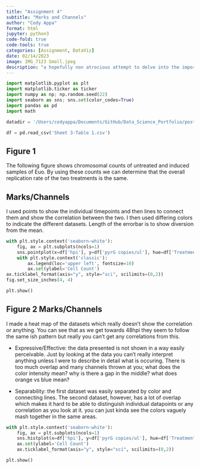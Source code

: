 ```yaml
---
title: "Assignment 4"
subtitle: "Marks and Channels"
author: "Cody Appa"
format: html
jupyter: python3
code-fold: true
code-tools: true
categories: [Assignment, DataViz]
date: 02/14/2023
image: IMG_7123 Small.jpeg
description: "a hopefully non atrocious attempt to delve into the importance of marks and channels"
---
```


```python
import matplotlib.pyplot as plt
import matplotlib.ticker as ticker
import numpy as np; np.random.seed(22)
import seaborn as sns; sns.set(color_codes=True)
import pandas as pd
import math
```

```python
datadir = '/Users/codyappa/Documents/GitHub/Data_Science_Portfolio/posts/MarksChannels/Sheet 3-Table 1'
```

```python
df = pd.read_csv('Sheet 3-Table 1.csv')
```

## Figure 1

The following figure shows chromosomal counts of untreated and induced samples of Euo. By using these counts we can determine that the overall replication rate of the two treatments is the same.

## Marks/Channels

I used points to show the individual timepoints and then lines to connect them and show the correlation between the two. I then used differing colors to indicate the different datasets. Length of the errorbar is to show diversion from the mean.

```python
with plt.style.context('seaborn-white'):
    fig, ax = plt.subplots(ncols=1)
    sns.pointplot(x=df['hpi'], y=df['pyrG copies/ul'], hue=df['Treatment'], data=df, errwidth=2, capsize=.1, linestyles='-', palette=('orange', 'b'), dodge=True, ax=ax)
    with plt.style.context('classic'):
        ax.legend(loc='upper left', fontsize=10)
        ax.set(ylabel='Cell Count')
ax.ticklabel_format(axis="y", style="sci", scilimits=(0,2))
fig.set_size_inches(4, 4)
```

```python
plt.show()
```

## Figure 2 Marks/Channels

I made a heat map of the datasets which really doesn't show the correlation or anything. You can see that as we get towards 48hpi they seem to follow the same ish pattern but really you can't get any correlations from this.

-   Expressive/Effective: the data presented is not shown in a way easily perceivable. Just by looking at the data you can't really interpret anything unless I were to describe in detail what is occuring. There is too much overlap and many channels thrown at you; what does the color intensity mean? why is there a gap in the middle? what does orange vs blue mean?

-   Separability: the first dataset was easily separated by color and connecting lines. The second dataset, however, has a lot of overlap which makes it hard to be able to distinguish individual datapoints or any correlation as you look at it. you can just kinda see the colors vaguely mash together in the same areas.

```python
with plt.style.context('seaborn-white'):
    fig, ax = plt.subplots(ncols=1)
    sns.histplot(x=df['hpi'], y=df['pyrG copies/ul'], hue=df['Treatment'], data=df, ax=ax, linewidth=.9)
    ax.set(ylabel='Cell Count')
    ax.ticklabel_format(axis="y", style="sci", scilimits=(0,2))
```

```python
plt.show()
```
